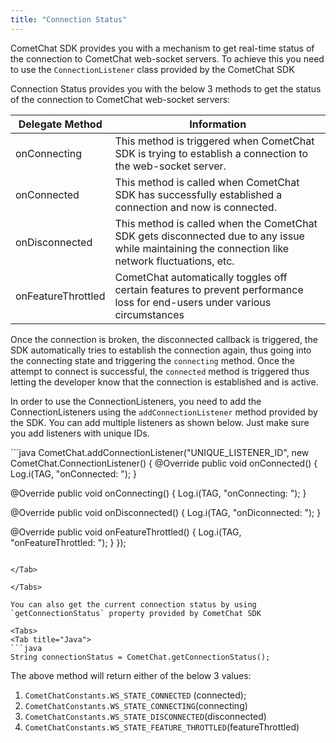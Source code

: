 ```yaml
---
title: "Connection Status"
---
```




CometChat SDK provides you with a mechanism to get real-time status of the connection to CometChat web-socket servers. To achieve this you need to use the `ConnectionListener` class provided by the CometChat SDK

Connection Status provides you with the below 3 methods to get the status of the connection to CometChat web-socket servers:

| Delegate Method    | Information                                                                                                                                      |
| ------------------ | ------------------------------------------------------------------------------------------------------------------------------------------------ |
| onConnecting       | This method is triggered when CometChat SDK is trying to establish a connection to the web-socket server.                                        |
| onConnected        | This method is called when CometChat SDK has successfully established a connection and now is connected.                                         |
| onDisconnected     | This method is called when the CometChat SDK gets disconnected due to any issue while maintaining the connection like network fluctuations, etc. |
| onFeatureThrottled | CometChat automatically toggles off certain features to prevent performance loss for end-users under various circumstances                       |

Once the connection is broken, the disconnected callback is triggered, the SDK automatically tries to establish the connection again, thus going into the connecting state and triggering the `connecting` method. Once the attempt to connect is successful, the `connected` method is triggered thus letting the developer know that the connection is established and is active.

In order to use the ConnectionListeners, you need to add the ConnectionListeners using the `addConnectionListener` method provided by the SDK. You can add multiple listeners as shown below. Just make sure you add listeners with unique IDs.

<Tabs>
<Tab title="Java">
```java
CometChat.addConnectionListener("UNIQUE_LISTENER_ID", new CometChat.ConnectionListener() {
  @Override
    public void onConnected() {
    Log.i(TAG, "onConnected: ");
  }
  
  @Override
    public void onConnecting() {
    Log.i(TAG, "onConnecting: ");
  }

  @Override
    public void onDisconnected() {
    Log.i(TAG, "onDiconnected: ");
  }
  
  @Override
    public void onFeatureThrottled() {
    Log.i(TAG, "onFeatureThrottled: ");
  }
});
```

</Tab>

</Tabs>

You can also get the current connection status by using `getConnectionStatus` property provided by CometChat SDK

<Tabs>
<Tab title="Java">
```java
String connectionStatus = CometChat.getConnectionStatus();
```

</Tab>

</Tabs>

The above method will return either of the below 3 values:

1. `CometChatConstants.WS_STATE_CONNECTED` (connected);
2. `CometChatConstants.WS_STATE_CONNECTING`(connecting)
3. `CometChatConstants.WS_STATE_DISCONNECTED`(disconnected)
4. `CometChatConstants.WS_STATE_FEATURE_THROTTLED`(featureThrottled)
